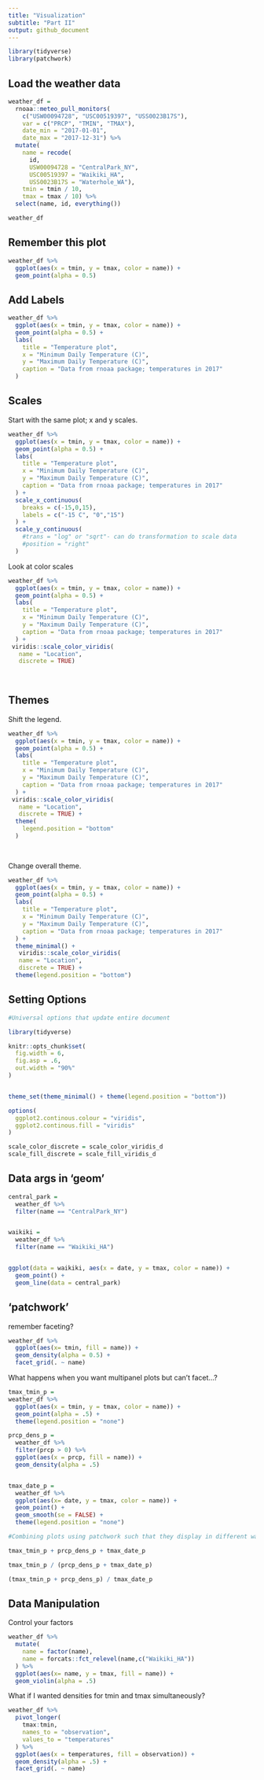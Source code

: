 ```yaml
---
title: "Visualization"
subtitle: "Part II"
output: github_document
---
```


```r
library(tidyverse)
library(patchwork)
```

## Load the weather data

```r

weather_df = 
  rnoaa::meteo_pull_monitors(
    c("USW00094728", "USC00519397", "USS0023B17S"),
    var = c("PRCP", "TMIN", "TMAX"), 
    date_min = "2017-01-01",
    date_max = "2017-12-31") %>%
  mutate(
    name = recode(
      id, 
      USW00094728 = "CentralPark_NY", 
      USC00519397 = "Waikiki_HA",
      USS0023B17S = "Waterhole_WA"),
    tmin = tmin / 10,
    tmax = tmax / 10) %>%
  select(name, id, everything())

weather_df

```

## Remember this plot

```r

weather_df %>%
  ggplot(aes(x = tmin, y = tmax, color = name)) +
  geom_point(alpha = 0.5)


```


## Add Labels

```r

weather_df %>%
  ggplot(aes(x = tmin, y = tmax, color = name)) +
  geom_point(alpha = 0.5) +
  labs(
    title = "Temperature plot",
    x = "Minimum Daily Temperature (C)",
    y = "Maximum Daily Temperature (C)",
    caption = "Data from rnoaa package; temperatures in 2017"
  )

```

## Scales

Start with the same plot; x and y scales.

```r

weather_df %>%
  ggplot(aes(x = tmin, y = tmax, color = name)) +
  geom_point(alpha = 0.5) +
  labs(
    title = "Temperature plot",
    x = "Minimum Daily Temperature (C)",
    y = "Maximum Daily Temperature (C)",
    caption = "Data from rnoaa package; temperatures in 2017"
  ) +
  scale_x_continuous(
    breaks = c(-15,0,15),
    labels = c("-15 C", "0","15")
  ) +
  scale_y_continuous(
    #trans = "log" or "sqrt"- can do transformation to scale data
    #position = "right"
  )

```

Look at color scales

```r

weather_df %>%
  ggplot(aes(x = tmin, y = tmax, color = name)) +
  geom_point(alpha = 0.5) +
  labs(
    title = "Temperature plot",
    x = "Minimum Daily Temperature (C)",
    y = "Maximum Daily Temperature (C)",
    caption = "Data from rnoaa package; temperatures in 2017"
  ) +
 viridis::scale_color_viridis(
   name = "Location",
   discrete = TRUE)
  
  
```

## Themes

Shift the legend.

```r

weather_df %>%
  ggplot(aes(x = tmin, y = tmax, color = name)) +
  geom_point(alpha = 0.5) +
  labs(
    title = "Temperature plot",
    x = "Minimum Daily Temperature (C)",
    y = "Maximum Daily Temperature (C)",
    caption = "Data from rnoaa package; temperatures in 2017"
  ) +
 viridis::scale_color_viridis(
   name = "Location",
   discrete = TRUE) +
  theme(
    legend.position = "bottom"
  )
  
  
```

Change overall theme.

```r

weather_df %>%
  ggplot(aes(x = tmin, y = tmax, color = name)) +
  geom_point(alpha = 0.5) +
  labs(
    title = "Temperature plot",
    x = "Minimum Daily Temperature (C)",
    y = "Maximum Daily Temperature (C)",
    caption = "Data from rnoaa package; temperatures in 2017"
  ) +
  theme_minimal() +
   viridis::scale_color_viridis(
   name = "Location",
   discrete = TRUE) +
  theme(legend.position = "bottom")

```

## Setting Options

```r

#Universal options that update entire document

library(tidyverse)

knitr::opts_chunk$set(
  fig.width = 6,
  fig.asp = .6,
  out.width = "90%"
)


theme_set(theme_minimal() + theme(legend.position = "bottom"))

options(
  ggplot2.continous.colour = "viridis",
  ggplot2.continous.fill = "viridis"
)

scale_color_discrete = scale_color_viridis_d
scale_fill_discrete = scale_fill_viridis_d

```

## Data args in 'geom'

```r

central_park =
  weather_df %>%
  filter(name == "CentralPark_NY")


waikiki =
  weather_df %>%
  filter(name == "Waikiki_HA")


ggplot(data = waikiki, aes(x = date, y = tmax, color = name)) +
  geom_point() +
  geom_line(data = central_park)

```

## 'patchwork'

remember faceting?

```r

weather_df %>%
  ggplot(aes(x= tmin, fill = name)) +
  geom_density(alpha = 0.5) +
  facet_grid(. ~ name)

```


What happens when you want multipanel plots but can't facet...?

```r

tmax_tmin_p =
weather_df %>%
  ggplot(aes(x = tmin, y = tmax, color = name)) +
  geom_point(alpha = .5) +
  theme(legend.position = "none")

prcp_dens_p =
  weather_df %>%
  filter(prcp > 0) %>%
  ggplot(aes(x = prcp, fill = name)) +
  geom_density(alpha = .5)


tmax_date_p =
  weather_df %>%
  ggplot(aes(x= date, y = tmax, color = name)) +
  geom_point() +
  geom_smooth(se = FALSE) +
  theme(legend.position = "none")

#Combining plots using patchwork such that they display in different ways

tmax_tmin_p + prcp_dens_p + tmax_date_p

tmax_tmin_p / (prcp_dens_p + tmax_date_p)

(tmax_tmin_p + prcp_dens_p) / tmax_date_p

```

## Data Manipulation

Control your factors

```r

weather_df %>%
  mutate(
    name = factor(name),
    name = forcats::fct_relevel(name,c("Waikiki_HA"))
  ) %>%
  ggplot(aes(x= name, y = tmax, fill = name)) +
  geom_violin(alpha = .5)

```

What if I wanted densities for tmin and tmax simultaneously?

```r

weather_df %>%
  pivot_longer(
    tmax:tmin,
    names_to = "observation",
    values_to = "temperatures"
  ) %>%
  ggplot(aes(x = temperatures, fill = observation)) +
  geom_density(alpha = .5) +
  facet_grid(. ~ name)
  

```










